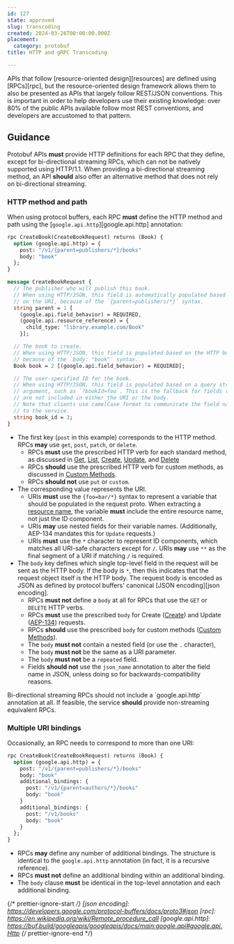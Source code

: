 ```yaml
---
id: 127
state: approved
slug: transcoding
created: 2024-03-26T00:00:00.000Z
placement:
  category: protobuf
title: HTTP and gRPC Transcoding

--- 
```



APIs that follow [resource-oriented design][resources] are defined using
[RPCs][rpc], but the resource-oriented design framework allows them to also be
presented as APIs that largely follow REST/JSON conventions. This is important
in order to help developers use their existing knowledge: over 80% of the
public APIs available follow most REST conventions, and developers are
accustomed to that pattern.

## Guidance

Protobuf APIs <b class="font-extrabold	text-red-700">must</b> provide HTTP definitions for each RPC that they define, except
for bi-directional streaming RPCs, which can not be natively supported using
HTTP/1.1. When providing a bi-directional streaming method, an API <b class="font-extrabold	text-yellow-700">should</b>
also offer an alternative method that does not rely on bi-directional
streaming.

### HTTP method and path

When using protocol buffers, each RPC <b class="font-extrabold	text-red-700">must</b> define the HTTP method and path
using the [`google.api.http`][google.api.http] annotation:

```proto
rpc CreateBook(CreateBookRequest) returns (Book) {
  option (google.api.http) = {
    post: "/v1/{parent=publishers/*}/books"
    body: "book"
  };
}

message CreateBookRequest {
  // The publisher who will publish this book.
  // When using HTTP/JSON, this field is automatically populated based
  // on the URI, because of the `{parent=publishers/*}` syntax.
  string parent = 1 [
    (google.api.field_behavior) = REQUIRED,
    (google.api.resource_reference) = {
      child_type: "library.example.com/Book"
    }];

  // The book to create.
  // When using HTTP/JSON, this field is populated based on the HTTP body,
  // because of the `body: "book"` syntax.
  Book book = 2 [(google.api.field_behavior) = REQUIRED];

  // The user-specified ID for the book.
  // When using HTTP/JSON, this field is populated based on a query string
  // argument, such as `?bookId=foo`. This is the fallback for fields that
  // are not included in either the URI or the body.
  // Note that clients use camelCase format to communicate the field names
  // to the service.
  string book_id = 3;
}
```

- The first key (`post` in this example) corresponds to the HTTP method. RPCs
  <b class="font-extrabold text-green-700">may</b> use `get`, `post`, `patch`, or `delete`.
  - RPCs <b class="font-extrabold	text-red-700">must</b> use the prescribed HTTP verb for each standard method, as
    discussed in [Get](/get), [List](/list), [Create](/create), [Update](/update), and
    [Delete](/delete)
  - RPCs <b class="font-extrabold	text-yellow-700">should</b> use the prescribed HTTP verb for custom methods, as
    discussed in [Custom Methods](/custom-methods).
  - RPCs <b class="font-extrabold	text-yellow-700">should not</b> use `put` or `custom`.
- The corresponding value represents the URI.
  - URIs <b class="font-extrabold	text-red-700">must</b> use the `{foo=bar/*}` syntax to represent a variable that
    should be populated in the request proto. When extracting a [resource
    name](/resource-paths), the variable <b class="font-extrabold	text-red-700">must</b> include the entire resource name, not
    just the ID component.
  - URIs <b class="font-extrabold text-green-700">may</b> use nested fields for their variable names. (Additionally,
    AEP-134 mandates this for `Update` requests.)
  - URIs <b class="font-extrabold	text-red-700">must</b> use the `*` character to represent ID components, which
    matches all URI-safe characters except for `/`. URIs <b class="font-extrabold text-green-700">may</b> use `**` as
    the final segment of a URI if matching `/` is required.
- The `body` key defines which single top-level field in the request will be
  sent as the HTTP body. If the body is `*`, then this indicates that the
  request object itself is the HTTP body. The request body is encoded as JSON
  as defined by protocol buffers' canonical [JSON encoding][json encoding].
  - RPCs <b class="font-extrabold	text-red-700">must not</b> define a `body` at all for RPCs that use the `GET` or
    `DELETE` HTTP verbs.
  - RPCs <b class="font-extrabold	text-red-700">must</b> use the prescribed `body` for Create ([Create](/create)) and Update
    ([AEP-134](/update)) requests.
  - RPCs <b class="font-extrabold	text-yellow-700">should</b> use the prescribed `body` for custom methods ([Custom Methods](custom-methods)).
  - The `body` <b class="font-extrabold	text-red-700">must not</b> contain a nested field (or use the `.` character),
  - The `body` <b class="font-extrabold	text-red-700">must not</b> be the same as a URI parameter.
  - The `body` <b class="font-extrabold	text-red-700">must not</b> be a `repeated` field.
  - Fields <b class="font-extrabold	text-yellow-700">should not</b> use the `json_name` annotation to alter the field
    name in JSON, unless doing so for backwards-compatibility reasons.

<Aside type="note" title="Note">
  Bi-directional streaming RPCs should not include a `google.api.http`
  annotation at all. If feasible, the service <b class="font-extrabold	text-yellow-700">should</b> provide non-streaming
  equivalent RPCs.
</Aside>

### Multiple URI bindings

Occasionally, an RPC needs to correspond to more than one URI:

```proto
rpc CreateBook(CreateBookRequest) returns (Book) {
  option (google.api.http) = {
    post: "/v1/{parent=publishers/*}/books"
    body: "book"
    additional_bindings: {
      post: "/v1/{parent=authors/*}/books"
      body: "book"
    }
    additional_bindings: {
      post: "/v1/books"
      body: "book"
    }
  };
}
```

- RPCs <b class="font-extrabold text-green-700">may</b> define any number of additional bindings. The structure is
  identical to the `google.api.http` annotation (in fact, it is a recursive
  reference).
- RPCs <b class="font-extrabold	text-red-700">must not</b> define an additional binding within an additional binding.
- The `body` clause <b class="font-extrabold	text-red-700">must</b> be identical in the top-level annotation and each
  additional binding.

{/* prettier-ignore-start  */}
[json encoding]: https://developers.google.com/protocol-buffers/docs/proto3#json
[rpc]: https://en.wikipedia.org/wiki/Remote_procedure_call
[google.api.http]: https://buf.build/googleapis/googleapis/docs/main:google.api#google.api.Http
{/* prettier-ignore-end  */}
